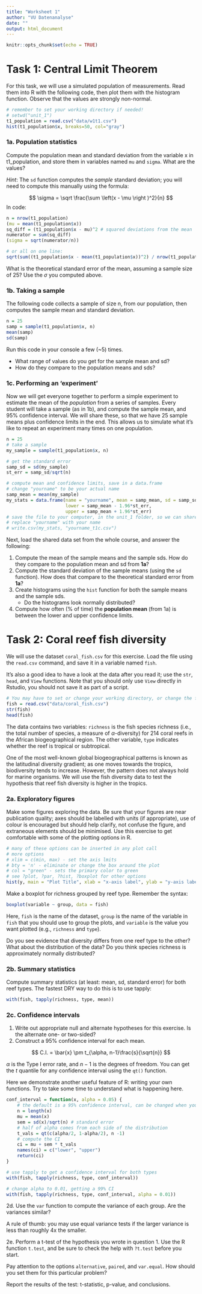 ```yaml
---
title: "Worksheet 1"
author: "VU Datenanalyse"
date: ""
output: html_document
---
```


```r
knitr::opts_chunk$set(echo = TRUE)
```

# Task 1: Central Limit Theorem

For this task, we will use a simulated population of measurements. Read them into R with the following code, then plot them with the histogram function. Observe that the values are strongly non-normal.

```r
# remember to set your working directory if needed!
# setwd("unit_1")
t1_population = read.csv("data/w1t1.csv")
hist(t1_population$x, breaks=50, col="gray")
```

### 1a. Population statistics

Compute the population mean and standard deviation from the variable x in t1_population, and store them in variables named `mu` and `sigma`. What are the values?

*Hint*: The `sd` function computes the *sample* standard deviation; you will need to compute this manually using the formula:

$$
\sigma = \sqrt \frac{\sum \left(x - \mu \right )^2}{n}
$$
In code:

```r
n = nrow(t1_population)
(mu = mean(t1_population$x))
sq_diff = (t1_population$x - mu)^2 # squared deviations from the mean
numerator = sum(sq_diff)
(sigma = sqrt(numerator/n))

# or all on one line:
sqrt(sum((t1_population$x - mean(t1_population$x))^2) / nrow(t1_population))
```

What is the theoretical standard error of the mean, assuming a sample size of 25? Use the $\sigma$ you computed above.

### 1b. Taking a sample

The following code collects a sample of size n, from our population, then computes the sample mean and standard deviation.

```r
n = 25
samp = sample(t1_population$x, n)
mean(samp)
sd(samp)
```

Run this code in your console a few (~5) times. 

* What range of values do you get for the sample mean and sd? 
* How do they compare to the population means and sds?

### 1c. Performing an 'experiment'

Now we will get everyone together to perform a simple experiment to estimate the mean of the *population* from a series of samples. Every student will take a sample (as in 1b), and compute the sample mean, and 95% confidence interval. We will share these, so that we have 25 sample means plus confidence limits in the end. This allows us to simulate what it's like to repeat an experiment many times on one population.

```r
n = 25
# take a sample
my_sample = sample(t1_population$x, n)

# get the standard error
samp_sd = sd(my_sample)
st_err = samp_sd/sqrt(n)

# compute mean and confidence limits, save in a data.frame
# change "yourname" to be your actual name
samp_mean = mean(my_sample)
my_stats = data.frame(name = "yourname", mean = samp_mean, sd = samp_sd,
					  lower = samp_mean - 1.96*st_err, 
					  upper = samp_mean + 1.96*st_err)
# save the file to your computer, in the unit_1 folder, so we can share them
# replace "yourname" with your name
# write.csv(my_stats, "yourname_t1c.csv")
```


Next, load the shared data set from the whole course, and answer the following:

1. Compute the mean of the sample means and the sample sds. How do they compare to the population mean and sd from **1a**?
2. Compute the standard deviation of the sample means (using the `sd` function). How does that compare to the theoretical standard error from **1a**?
3. Create histograms using the `hist` function for both the sample means and the sample sds.
	* Do the histograms look normally distributed?
4. Compute how often (% of time) the **population mean** (from 1a) is between the lower and upper confidence limits.

# Task 2: Coral reef fish diversity

We will use the dataset `coral_fish.csv` for this exercise. Load the file using the `read.csv` command, and save it in a variable named `fish`. 

It's also a good idea to have a look at the data after you read it; use the `str`, `head`, and `View` functions. Note that you should only use `View` directly in Rstudio, you should not save it as part of a script.

```r
# You may have to set or change your working directory, or change the file name to include the folder as well
fish = read.csv("data/coral_fish.csv")
str(fish)
head(fish)
```

The data contains two variables: `richness` is the fish species richness (i.e., the total number of species, a measure of $\alpha$-diversity) for 214 coral reefs in the African biogeographical region. The other variable, `type` indicates whether the reef is tropical or subtropical. 

One of the most well-known global biogeographical patterns is known as the latitudinal diversity gradient; as one moves towards the tropics, biodiversity tends to increase. However, the pattern does not always hold for marine organisms. We will use the fish diversity data to test the hypothesis that reef fish diversity is higher in the tropics.

### 2a. Exploratory figures

Make some figures exploring the data. Be sure that your figures are near publication quality; axes should be labelled with units (if appropriate), use of colour is encouraged but should help clarify, not confuse the figure, and extraneous elements should be minimised. Use this exercise to get comfortable with some of the plotting options in R.

```r
# many of these options can be inserted in any plot call
# more options
# xlim = c(min, max) - set the axis lmits
# bty = 'n' - eliminate or change the box around the plot
# col = "green" - sets the primary color to green
# see ?plot, ?par, ?hist, ?boxplot for other options
hist(y, main = "Plot Title", xlab = "x-axis label", ylab = "y-axis label")
```


Make a boxplot for richness grouped by reef type. Remember the syntax:

```r
boxplot(variable ~ group, data = fish)
```

Here, `fish` is the name of the dataset, `group` is the name of the variable in `fish` that you should use to group the plots, and `variable` is the value you want plotted (e.g., `richness` and `type`).

Do you see evidence that diversity differs from one reef type to the other? What about the distribution of the data? Do you think species richness is approximately normally distributed?

### 2b. Summary statistics

Compute summary statistics (at least: mean, sd, standard error) for both reef types. The fastest DRY way to do this is to use tapply:

```r
with(fish, tapply(richness, type, mean))
```

### 2c. Confidence intervals

1. Write out appropriate null and alternate hypotheses for this exercise. Is the alternate one- or two-sided?
2. Construct a 95% confidence interval for each mean. 

$$
C.I. = \bar{x} \pm t_{\alpha, n-1}\frac{s}{\sqrt{n}}
$$

$\alpha$ is the Type I error rate, and $n-1$ is the degrees of freedom. You can get the $t$ quantile for any confidence interval using the `qt()` function.

Here we demonstrate another useful feature of R: writing your own functions. Try to take some time to understand what is happening here.

```r
conf_interval = function(x, alpha = 0.05) {
	# the default is a 95% confidence interval, can be changed when you call the function
	n = length(x)
	mu = mean(x)
	sem = sd(x)/sqrt(n) # standard error
	# half of alpha comes from each side of the distribution
	t_vals = qt(c(alpha/2, 1-alpha/2), n -1)
	# compute the CI
	ci = mu + sem * t_vals
	names(ci) = c("lower", "upper")
	return(ci)
}

# use tapply to get a confidence interval for both types
with(fish, tapply(richness, type, conf_interval))

# change alpha to 0.01, getting a 99% CI
with(fish, tapply(richness, type, conf_interval, alpha = 0.01))
```


2d. Use the `var` function to compute the variance of each group. Are the variances similar?

A rule of thumb: you may use equal variance tests if the larger variance is less than roughly 4x the smaller.

2e. Perform a t-test of the hypothesis you wrote in question 1. Use the R function `t.test`, and be sure to check the help with `?t.test` before you start. 

Pay attention to the options `alternative`, `paired`, and `var.equal`. How should you set them for this particular problem?

Report the results of the test: t-statistic, p-value, and conclusions.
